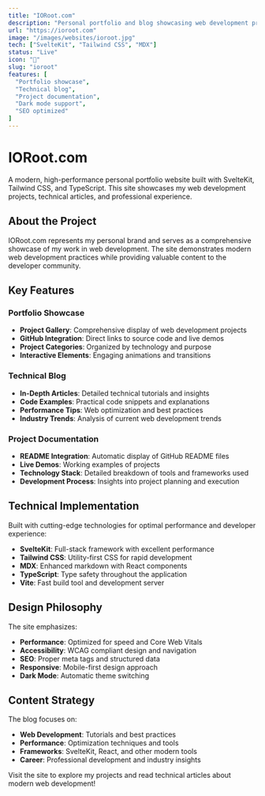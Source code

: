 ```yaml
---
title: "IORoot.com"
description: "Personal portfolio and blog showcasing web development projects and technical articles."
url: "https://ioroot.com"
image: "/images/websites/ioroot.jpg"
tech: ["SvelteKit", "Tailwind CSS", "MDX"]
status: "Live"
icon: "🚀"
slug: "ioroot"
features: [
  "Portfolio showcase",
  "Technical blog",
  "Project documentation",
  "Dark mode support",
  "SEO optimized"
]
---
```


# IORoot.com

A modern, high-performance personal portfolio website built with SvelteKit, Tailwind CSS, and TypeScript. This site showcases my web development projects, technical articles, and professional experience.

## About the Project

IORoot.com represents my personal brand and serves as a comprehensive showcase of my work in web development. The site demonstrates modern web development practices while providing valuable content to the developer community.

## Key Features

### Portfolio Showcase
- **Project Gallery**: Comprehensive display of web development projects
- **GitHub Integration**: Direct links to source code and live demos
- **Project Categories**: Organized by technology and purpose
- **Interactive Elements**: Engaging animations and transitions

### Technical Blog
- **In-Depth Articles**: Detailed technical tutorials and insights
- **Code Examples**: Practical code snippets and explanations
- **Performance Tips**: Web optimization and best practices
- **Industry Trends**: Analysis of current web development trends

### Project Documentation
- **README Integration**: Automatic display of GitHub README files
- **Live Demos**: Working examples of projects
- **Technology Stack**: Detailed breakdown of tools and frameworks used
- **Development Process**: Insights into project planning and execution

## Technical Implementation

Built with cutting-edge technologies for optimal performance and developer experience:

- **SvelteKit**: Full-stack framework with excellent performance
- **Tailwind CSS**: Utility-first CSS for rapid development
- **MDX**: Enhanced markdown with React components
- **TypeScript**: Type safety throughout the application
- **Vite**: Fast build tool and development server

## Design Philosophy

The site emphasizes:
- **Performance**: Optimized for speed and Core Web Vitals
- **Accessibility**: WCAG compliant design and navigation
- **SEO**: Proper meta tags and structured data
- **Responsive**: Mobile-first design approach
- **Dark Mode**: Automatic theme switching

## Content Strategy

The blog focuses on:
- **Web Development**: Tutorials and best practices
- **Performance**: Optimization techniques and tools
- **Frameworks**: SvelteKit, React, and other modern tools
- **Career**: Professional development and industry insights

Visit the site to explore my projects and read technical articles about modern web development! 